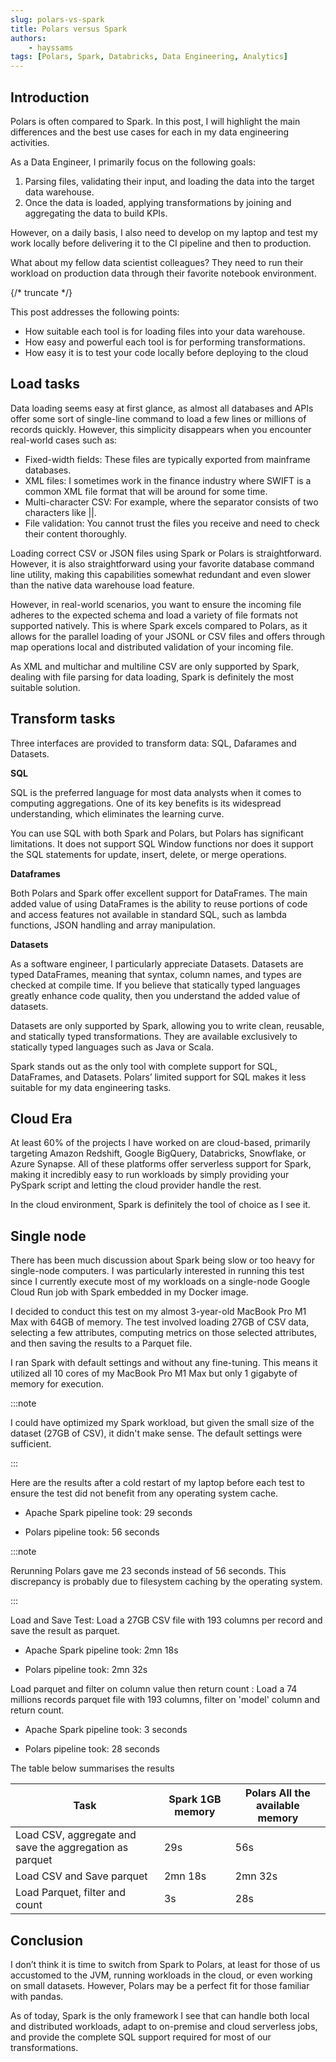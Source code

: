 ```yaml
---
slug: polars-vs-spark
title: Polars versus Spark
authors:
    - hayssams
tags: [Polars, Spark, Databricks, Data Engineering, Analytics]
---
```


<head>
    <link rel="canonical" href="https://www.linkedin.com/pulse/polars-vs-spark-good-bad-ugly-hayssam-saleh-wpwee" />
</head>


## Introduction

Polars is often compared to Spark. In this post, I will highlight the main differences and the best use cases for each in my data engineering activities.

As a Data Engineer, I primarily focus on the following goals:
1. Parsing files, validating their input, and loading the data into the target data warehouse.
2. Once the data is loaded, applying transformations by joining and aggregating the data to build KPIs.

However, on a daily basis, I also need to develop on my laptop and test my work locally before delivering it to the CI pipeline and then to production.

What about my fellow data scientist colleagues? They need to run their workload on production data through their favorite notebook environment.

{/* truncate */}

This post addresses the following points:

- How suitable each tool is for loading files into your data warehouse.
- How easy and powerful each tool is for performing transformations.
- How easy it is to test your code locally before deploying to the cloud



## Load tasks

Data loading seems easy at first glance, as almost all databases and APIs offer some sort of single-line command to load a few lines or millions of records quickly. However, this simplicity disappears when you encounter real-world cases such as:

- Fixed-width fields: These files are typically exported from mainframe databases.
- XML files: I sometimes work in  the finance industry where SWIFT is a common XML file format that will be around for some time.
- Multi-character CSV: For example, where the separator consists of two characters like ||.
- File validation: You cannot trust the files you receive and need to check their content thoroughly.

Loading correct CSV or JSON files using Spark or Polars is straightforward. However, it is also straightforward using your favorite database command line utility, making this capabilities somewhat redundant and even slower than the native data warehouse load feature.

However, in real-world scenarios, you want to ensure the incoming file adheres to the expected schema and load a variety of file formats not supported natively. This is where Spark excels compared to Polars, as it allows for the parallel loading of your JSONL or CSV files and offers through map operations local and distributed validation of your incoming file.

As XML and multichar and multiline CSV are only supported by Spark, dealing with file parsing for data loading, Spark is definitely the most suitable solution.


## Transform tasks

Three interfaces are provided to transform data: SQL, Dafarames and Datasets.

__SQL__

SQL is the preferred language for most data analysts when it comes to computing aggregations. One of its key benefits is its widespread understanding, which eliminates the learning curve.

You can use SQL with both Spark and Polars, but Polars has significant limitations. It does not support SQL Window functions nor does it support the SQL statements for update, insert, delete, or merge operations.

__Dataframes__

Both Polars and Spark offer excellent support for DataFrames. The main added value of using DataFrames is the ability to reuse portions of code and access features not available in standard SQL, such as lambda functions, JSON handling and array manipulation.

__Datasets__

As a software engineer, I particularly appreciate Datasets. Datasets are typed DataFrames, meaning that syntax, column names, and types are checked at compile time. If you believe that statically typed languages greatly enhance code quality, then you understand the added value of datasets.

Datasets are only supported by Spark, allowing you to write clean, reusable, and statically typed transformations. They are available exclusively to statically typed languages such as Java or Scala.

Spark stands out as the only tool with complete support for SQL, DataFrames, and Datasets. Polars’ limited support for SQL makes it less suitable for my data engineering tasks.

## Cloud Era

At least 60% of the projects I have worked on are cloud-based, primarily targeting Amazon Redshift, Google BigQuery, Databricks, Snowflake, or Azure Synapse. All of these platforms offer serverless support for Spark, making it incredibly easy to run workloads by simply providing your PySpark script and letting the cloud provider handle the rest.

In the cloud environment, Spark is definitely the tool of choice as I see it.

## Single node

There has been much discussion about Spark being slow or too heavy for single-node computers. I was particularly interested in running this test since I currently execute most of my workloads on a single-node Google Cloud Run job with Spark embedded in my Docker image.

I decided to conduct this test on my almost 3-year-old MacBook Pro M1 Max with 64GB of memory. The test involved loading 27GB of CSV data, selecting a few attributes, computing metrics on those selected attributes, and then saving the results to a Parquet file.

I ran Spark with default settings and without any fine-tuning. This means it utilized all 10 cores of my MacBook Pro M1 Max but only 1 gigabyte of memory for execution.

:::note

I could have optimized my Spark workload, but given the small size of the dataset (27GB of CSV), it didn't make sense. The default settings were sufficient.

:::

Here are the results after a cold restart  of my laptop before each test  to ensure the test did not benefit from any operating system cache.

- Apache Spark pipeline took: 29 seconds

- Polars pipeline took: 56 seconds

:::note

Rerunning Polars gave me 23 seconds instead of 56 seconds. This discrepancy is probably due to filesystem caching by the operating system.

:::


Load and Save Test: Load a 27GB CSV file with 193 columns per record and save  the result as parquet.

- Apache Spark pipeline took: 2mn 18s

- Polars pipeline took: 2mn 32s

Load parquet and filter on column value then return count : Load a 74 millions records parquet file with 193 columns, filter on 'model' column and return count.

- Apache Spark pipeline took: 3 seconds

- Polars pipeline took: 28 seconds

The table below summarises the results

| Task | Spark 1GB memory | Polars All the available memory |
| --- | --- | --- |
| Load CSV, aggregate and save the aggregation as parquet | 29s | 56s |
| Load CSV and Save parquet | 2mn 18s | 2mn 32s |
| Load Parquet, filter and count | 3s | 28s |



## Conclusion

I don’t think it is time to switch from Spark to Polars, at least for those of us accustomed to the JVM, running workloads in the cloud, or even working on small datasets. However, Polars may be a perfect fit for those familiar with pandas.

As of today, Spark is the only framework I see that can handle both local and distributed workloads, adapt to on-premise and cloud serverless jobs, and provide the complete SQL support required for most of our transformations.

